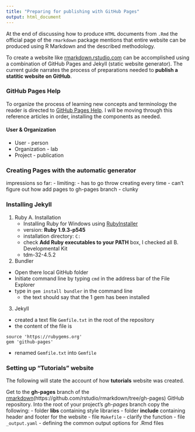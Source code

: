 ```yaml
---
title: "Preparing for publishing with GitHub Pages"
output: html_document
---
```


At the end of discussing how to produce <code>HTML</code> documents from <code>.Rmd</code> the official page of the <code>rmarkdown</code> package mentions that entire website can be produced using R Markdown and the described methodology. 

To create a website like [rmarkdown.rstudio.com](rmarkdown.rstudio.com) can be accomplished using a combination of GitHub Pages and Jekyll (static website generator). The current guide narrates the process of preparations needed to **publish a statitic website on GitHub**.


### GitHub Pages Help

To organize the process of learning new concepts and terminology the reader is directed to [GitHub Pages Help](https://help.github.com/categories/20/articles). I will be moving through this reference articles in order, installing the components as needed.



#### User & Organization  
  - User - person
  - Organization - lab
  - Project - publication
  
### Creating Pages with the automatic generator
  impressions so far:
  -  limiting:
    - has to go throw creating every time
    - can't figure out how add pages to gh-pages branch
  - clunky
  
  
### Installing Jekyll

1. Ruby
  A. Installation
    - Installing Ruby for Windows using [RubyInstaller](https://www.ruby-lang.org/en/installation/#rubyinstaller)
    - version: **Ruby 1.9.3-p545**
    - installation directory: <code>C:\Ruby193</code>
    - check **Add Ruby executables to your PATH** box, I checked all
  B. Developmental Kit
    - tdm-32-4.5.2
    
2. Bundler
  - Open there local GitHub folder
  - Initiate command line by typing <code>cmd</code> in the address bar of the File Explorer
  - type in <code>gem install bundler</code> in the command line
    - the text should say that the 1 gem has been installed
  
3. Jekyll
  - created a text file <code>Gemfile.txt</code> in the root of the repository
  - the content of the file is
```
source 'https://rubygems.org'
gem 'github-pages'
```
  - renamed <code>Gemfile.txt</code> into <code>Gemfile</code>
  
### Setting up "Tutorials" website 

The following will state the account of how **tutorials** website was created.

Get to the **gh-pages** branch of the [rmarkdown](rmarkdown.rstudio.com)(https://github.com/rstudio/rmarkdown/tree/gh-pages) GitHub repository.
Into the root of your project's _gh-pages_ branch copy the following:
  - folder **libs** containing style libraries
  - folder **include** containing header and footer for the website
  - file <code>Makefile</code> - clarify the function
  - file <code>_output.yaml</code> - defining the common output options for .Rmd files
  
  
  
  
  
  
  
  
  
  
  
  
  
  
  
  
  
  
  
  
  
  
  
  
  
  
  
  
  
  
  
  
  
  
  
  
